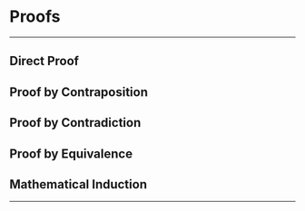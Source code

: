 # Proofs


************************
## Direct Proof
## Proof by Contraposition
## Proof by Contradiction
## Proof by Equivalence
## Mathematical Induction
************************
